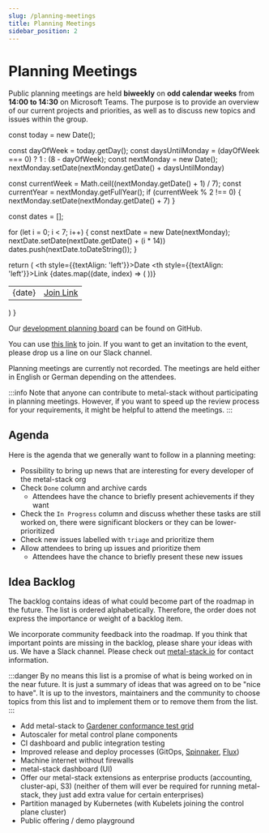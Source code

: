 ```yaml
---
slug: /planning-meetings
title: Planning Meetings
sidebar_position: 2
---
```


# Planning Meetings

Public planning meetings are held **biweekly** on **odd calendar weeks** from **14:00 to 14:30** on Microsoft Teams. The purpose is to provide an overview of our current projects and priorities, as well as to discuss new topics and issues within the group.

  const today = new Date();

  const dayOfWeek = today.getDay();
  const daysUntilMonday = (dayOfWeek === 0) ? 1 : (8 - dayOfWeek);
  const nextMonday = new Date();
  nextMonday.setDate(nextMonday.getDate() + daysUntilMonday)

  const currentWeek = Math.ceil((nextMonday.getDate() + 1) / 7);
  const currentYear = nextMonday.getFullYear();
  if (currentWeek % 2 !== 0) {
    nextMonday.setDate(nextMonday.getDate() + 7)
  }

  const dates = [];

  for (let i = 0; i < 7; i++) {
    const nextDate = new Date(nextMonday);
    nextDate.setDate(nextDate.getDate() + (i * 14))
    dates.push(nextDate.toDateString());
  }

  return (
    <table>
      <thead>
        <tr>
          <th style={{textAlign: 'left'}}>Date</th>
          <th style={{textAlign: 'left'}}>Link</th>
        </tr>
      </thead>
      <tbody>
        {dates.map((date, index) => (
          <tr>
            <td key={index}>{date}</td>
            <td><a href="https://teams.microsoft.com/l/meetup-join/19%3ameeting_ZTVmNWFkYjYtMzVmYi00ZTMxLTk5ZTUtMGFjYjU2OTk0MjQz%40thread.v2/0?context=%7b%22Tid%22%3a%22f9d9b921-8f78-466d-95fd-4495e73d8d65%22%2c%22Oid%22%3a%228ac2a791-e637-4a90-8505-0a1ee175ebfc%22%7d" target="_blank">Join Link</a></td>
          </tr>
        ))}
      </tbody>
    </table>
  )
}

<PlanningMeetingDatesTable />

Our [development planning board](https://github.com/orgs/metal-stack/projects/34) can be found on GitHub.

You can use [this link](https://teams.microsoft.com/l/meetup-join/19%3ameeting_ZTVmNWFkYjYtMzVmYi00ZTMxLTk5ZTUtMGFjYjU2OTk0MjQz%40thread.v2/0?context=%7b%22Tid%22%3a%22f9d9b921-8f78-466d-95fd-4495e73d8d65%22%2c%22Oid%22%3a%228ac2a791-e637-4a90-8505-0a1ee175ebfc%22%7d) to join. If you want to get an invitation to the event, please drop us a line on our Slack channel.

Planning meetings are currently not recorded. The meetings are held either in English or German depending on the attendees.

:::info
Note that anyone can contribute to metal-stack without participating in planning meetings. However, if you want to speed up the review process for your requirements, it might be helpful to attend the meetings.
:::

## Agenda

Here is the agenda that we generally want to follow in a planning meeting:

- Possibility to bring up news that are interesting for every developer of the metal-stack org
- Check `Done` column and archive cards
  - Attendees have the chance to briefly present achievements if they want
- Check the `In Progress` column and discuss whether these tasks are still worked on, there were significant blockers or they can be lower-prioritized
- Check new issues labelled with `triage` and prioritize them
- Allow attendees to bring up issues and prioritize them
  - Attendees have the chance to briefly present these new issues

## Idea Backlog

The backlog contains ideas of what could become part of the roadmap in the future. The list is ordered alphabetically. Therefore, the order does not express the importance or weight of a backlog item.

We incorporate community feedback into the roadmap. If you think that important points are missing in the backlog, please share your ideas with us. We have a Slack channel. Please check out [metal-stack.io](https://metal-stack.io) for contact information.

:::danger
By no means this list is a promise of what is being worked on in the near future. It is just a summary of ideas that was agreed on to be "nice to have". It is up to the investors, maintainers and the community to choose topics from this list and to implement them or to remove them from the list.
:::

- Add metal-stack to [Gardener conformance test grid](https://testgrid.k8s.io/gardener-all)
- Autoscaler for metal control plane components
- CI dashboard and public integration testing
- Improved release and deploy processes (GitOps, [Spinnaker](https://spinnaker.io/), [Flux](https://fluxcd.io/))
- Machine internet without firewalls
- metal-stack dashboard (UI)
- Offer our metal-stack extensions as enterprise products (accounting, cluster-api, S3) (neither of them will ever be required for running metal-stack, they just add extra value for certain enterprises)
- Partition managed by Kubernetes (with Kubelets joining the control plane cluster)
- Public offering / demo playground
